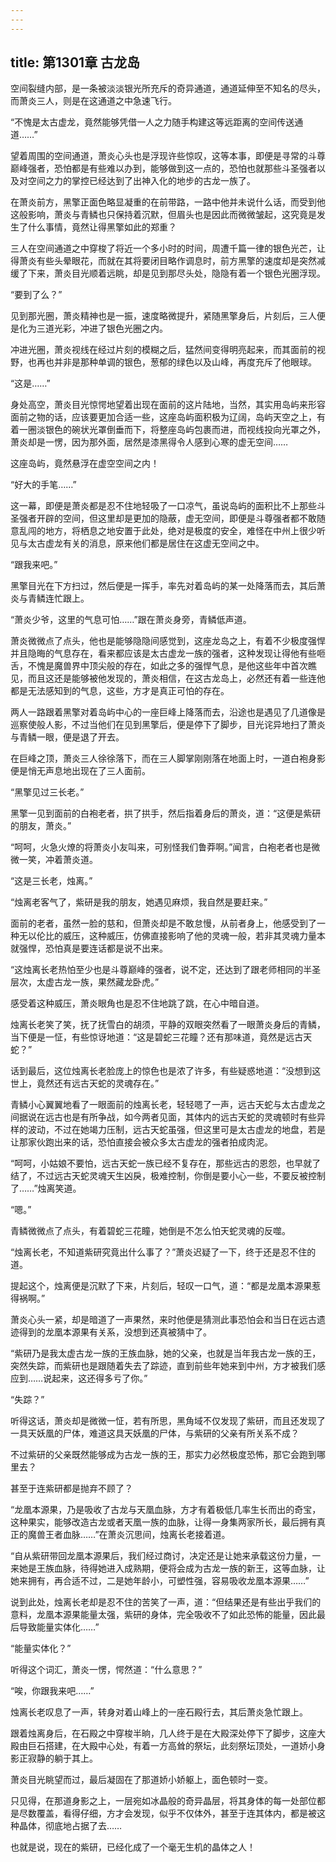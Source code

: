 ```yaml
---
---
---
```

title: 第1301章 古龙岛
---



空间裂缝内部，是一条被淡淡银光所充斥的奇异通道，通道延伸至不知名的尽头，而萧炎三人，则是在这通道之中急速飞行。

“不愧是太古虚龙，竟然能够凭借一人之力随手构建这等远距离的空间传送通道……”

望着周围的空间通道，萧炎心头也是浮现许些惊叹，这等本事，即便是寻常的斗尊巅峰强者，恐怕都是有些难以办到，能够做到这一点的，恐怕也就那些斗圣强者以及对空间之力的掌控已经达到了出神入化的地步的古龙一族了。

在萧炎前方，黑擎正面色略显凝重的在前带路，一路中他并未说什么话，而受到他这般影响，萧炎与青鳞也只保持着沉默，但眉头也是因此而微微皱起，这究竟是发生了什么事情，竟然让得黑擎如此的郑重？

三人在空间通道之中穿梭了将近一个多小时的时间，周遭千篇一律的银色光芒，让得萧炎有些头晕眼花，而就在其将要闭目略作调息时，前方黑擎的速度却是突然减缓了下来，萧炎目光顺着远眺，却是见到那尽头处，隐隐有着一个银色光圈浮现。

“要到了么？”

见到那光圈，萧炎精神也是一振，速度略微提升，紧随黑擎身后，片刻后，三人便是化为三道光彩，冲进了银色光圈之内。

冲进光圈，萧炎视线在经过片刻的模糊之后，猛然间变得明亮起来，而其面前的视野，也再也并非是那种单调的银色，葱郁的绿色以及山峰，再度充斥了他眼球。

“这是……”

身处高空，萧炎目光惊愕地望着出现在面前的这片陆地，当然，其实用岛屿来形容面前之物的话，应该要更加合适一些，这座岛屿面积极为辽阔，岛屿天空之上，有着一圈淡银色的碗状光罩倒垂而下，将整座岛屿包裹而进，而视线投向光罩之外，萧炎却是一愣，因为那外面，居然是漆黑得令人感到心寒的虚无空间……

这座岛屿，竟然悬浮在虚空空间之内！

“好大的手笔……”

这一幕，即便是萧炎都是忍不住地轻吸了一口凉气，虽说岛屿的面积比不上那些斗圣强者开辟的空间，但这里却是更加的隐蔽，虚无空间，即便是斗尊强者都不敢随意乱闯的地方，将栖息之地安置于此处，绝对是极度的安全，难怪在中州上很少听见与太古虚龙有关的消息，原来他们都是居住在这虚无空间之中。

“跟我来吧。”

黑擎目光在下方扫过，然后便是一挥手，率先对着岛屿的某一处降落而去，其后萧炎与青鳞连忙跟上。

“萧炎少爷，这里的气息可怕……”跟在萧炎身旁，青鳞低声道。

萧炎微微点了点头，他也是能够隐隐间感觉到，这座龙岛之上，有着不少极度强悍并且隐晦的气息存在，看来都应该是太古虚龙一族的强者，这种发现让得他有些咂舌，不愧是魔兽界中顶尖般的存在，如此之多的强悍气息，是他这些年中首次瞧见，而且这还是能够被他发现的，萧炎相信，在这古龙岛上，必然还有着一些连他都是无法感知到的气息，这些，方才是真正可怕的存在。

两人一路跟着黑擎对着岛屿中心的一座巨峰上降落而去，沿途也是遇见了几道像是巡察使般人影，不过当他们在见到黑擎后，便是停下了脚步，目光诧异地扫了萧炎与青鳞一眼，便是退了开去。

在巨峰之顶，萧炎三人徐徐落下，而在三人脚掌刚刚落在地面上时，一道白袍身影便是悄无声息地出现在了三人面前。

“黑擎见过三长老。”

黑擎一见到面前的白袍老者，拱了拱手，然后指着身后的萧炎，道：“这便是紫研的朋友，萧炎。”

“呵呵，火急火燎的将萧炎小友叫来，可别怪我们鲁莽啊。”闻言，白袍老者也是微微一笑，冲着萧炎道。

“这是三长老，烛离。”

“烛离老客气了，紫研是我的朋友，她遇见麻烦，我自然是要赶来。”

面前的老者，虽然一脸的慈和，但萧炎却是不敢怠慢，从前者身上，他感受到了一种无以伦比的威压，这种威压，仿佛直接影响了他的灵魂一般，若非其灵魂力量本就强悍，恐怕真是要连话都是说不出来。

“这烛离长老热怕至少也是斗尊巅峰的强者，说不定，还达到了跟老师相同的半圣层次，太虚古龙一族，果然藏龙卧虎。”

感受着这种威压，萧炎眼角也是忍不住地跳了跳，在心中暗自道。

烛离长老笑了笑，抚了抚雪白的胡须，平静的双眼突然看了一眼萧炎身后的青鳞，当下便是一怔，有些惊讶地道：“这是碧蛇三花瞳？还有那味道，竟然是远古天蛇？”

话到最后，这位烛离长老脸庞上的惊色也是浓了许多，有些疑惑地道：“没想到这世上，竟然还有远古天蛇的灵魂存在。”

青鳞小心翼翼地看了一眼面前的烛离长老，轻轻嗯了一声，远古天蛇与太古虚龙之间据说在远古也是有所争战，如今两者见面，其体内的远古天蛇的灵魂顿时有些异样的波动，不过在她竭力压制，远古天蛇虽强，但这里可是太古虚龙的地盘，若是让那家伙跑出来的话，恐怕直接会被众多太古虚龙的强者拍成肉泥。

“呵呵，小姑娘不要怕，远古天蛇一族已经不复存在，那些远古的恩怨，也早就了结了，不过远古天蛇灵魂天生凶戾，极难控制，你倒是要小心一些，不要反被控制了……”烛离笑道。

“嗯。”

青鳞微微点了点头，有着碧蛇三花瞳，她倒是不怎么怕天蛇灵魂的反噬。

“烛离长老，不知道紫研究竟出什么事了？”萧炎迟疑了一下，终于还是忍不住的道。

提起这个，烛离便是沉默了下来，片刻后，轻叹一口气，道：“都是龙凰本源果惹得祸啊。”

萧炎心头一紧，却是暗道了一声果然，来时他便是猜测此事恐怕会和当日在远古遗迹得到的龙凰本源果有关系，没想到还真被猜中了。

“紫研乃是我太虚古龙一族的王族血脉，她的父亲，也就是当年我古龙一族的王，突然失踪，而紫研也是跟随着失去了踪迹，直到前些年她来到中州，方才被我们感应到……说起来，这还得多亏了你。”

“失踪？”

听得这话，萧炎却是微微一怔，若有所思，黑角域不仅发现了紫研，而且还发现了一具天妖凰的尸体，难道这具天妖凰的尸体，与紫研的父亲有所关系不成？

不过紫研的父亲既然能够成为古龙一族的王，那实力必然极度恐怖，那它会跑到哪里去？

甚至于连紫研都是抛弃不顾了？

“龙凰本源果，乃是吸收了古龙与天凰血脉，方才有着极低几率生长而出的奇宝，这种果实，能够改造古龙或者天凰一族的血脉，让得一身集两家所长，最后拥有真正的魔兽王者血脉……”在萧炎沉思间，烛离长老接着道。

“自从紫研带回龙凰本源果后，我们经过商讨，决定还是让她来承载这份力量，一来她是王族血脉，待得她进入成熟期，便将会成为古龙一族的新王，这等血脉，让她来拥有，再合适不过，二是她年龄小，可塑性强，容易吸收龙凰本源果……”

说到此处，烛离长老却是忍不住的苦笑了一声，道：“但结果还是有些出乎我们的意料，龙凰本源果能量太强，紫研的身体，完全吸收不了如此恐怖的能量，因此最后导致能量实体化……”

“能量实体化？”

听得这个词汇，萧炎一愣，愕然道：“什么意思？”

“唉，你跟我来吧……”

烛离长老叹息了一声，转身对着山峰上的一座石殿行去，其后萧炎急忙跟上。

跟着烛离身后，在石殿之中穿梭半晌，几人终于是在大殿深处停下了脚步，这座大殿由巨石搭建，在大殿中心处，有着一方高耸的祭坛，此刻祭坛顶处，一道娇小身影正寂静的躺于其上。

萧炎目光眺望而过，最后凝固在了那道娇小娇躯上，面色顿时一变。

只见得，在那道身影之上，一层宛如冰晶般的奇异晶层，将其身体的每一处部位都是尽数覆盖，看得仔细，方才会发现，似乎不仅体外，甚至于连其体内，都是被这种晶体，彻底地占据了去……

也就是说，现在的紫研，已经化成了一个毫无生机的晶体之人！